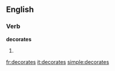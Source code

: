 ==English==

===Verb===
'''decorates'''

# {{third-person singular of|[[decorate]]}}

[[fr:decorates]]
[[it:decorates]]
[[simple:decorates]]